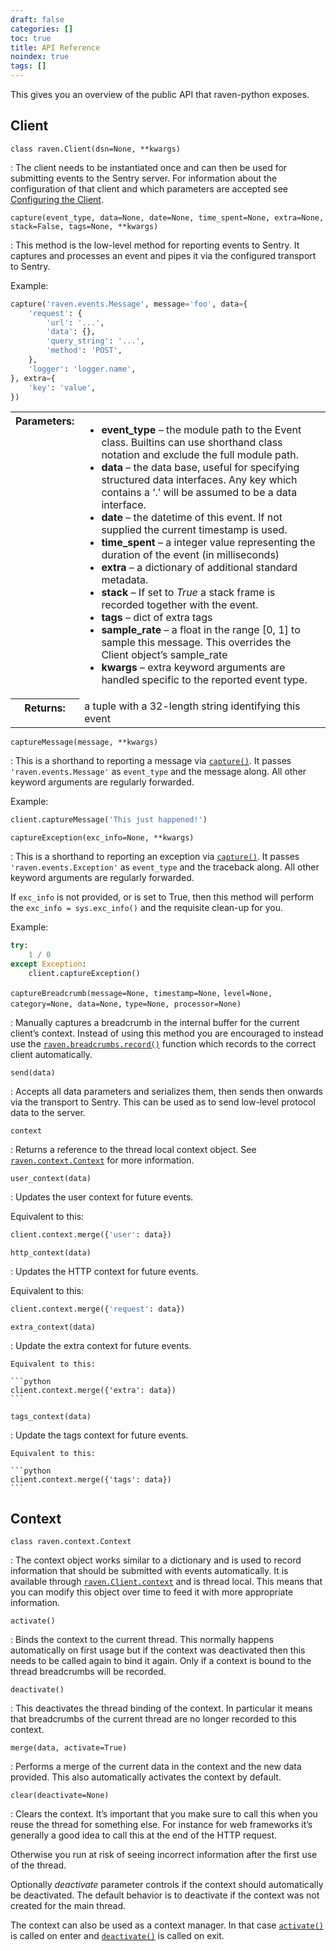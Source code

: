 ```yaml
---
draft: false
categories: []
toc: true
title: API Reference
noindex: true
tags: []
---
```


This gives you an overview of the public API that raven-python exposes.

## Client

<a name="raven.Client" />

`class raven.Client(dsn=None, **kwargs)`

: The client needs to be instantiated once and can then be used for submitting events to the Sentry server. For information about the configuration of that client and which parameters are accepted see [Configuring the Client](/clients/python/advanced/#python-client-config).

<a name="raven.Client.capture" />

`capture(event_type, data=None, date=None, time_spent=None, extra=None, stack=False, tags=None, **kwargs)`

: This method is the low-level method for reporting events to Sentry. It captures and processes an event and pipes it via the configured transport to Sentry.

  Example:

  ```python
  capture('raven.events.Message', message='foo', data={
      'request': {
          'url': '...',
          'data': {},
          'query_string': '...',
          'method': 'POST',
      },
      'logger': 'logger.name',
  }, extra={
      'key': 'value',
  })
  ```

  <table class="table"><tbody valign="top"><tr><th>Parameters:</th><td><ul><li><strong>event_type</strong> – the module path to the Event class. Builtins can use shorthand class notation and exclude the full module path.</li><li><strong>data</strong> – the data base, useful for specifying structured data interfaces. Any key which contains a ‘.’ will be assumed to be a data interface.</li><li><strong>date</strong> – the datetime of this event. If not supplied the current timestamp is used.</li><li><strong>time_spent</strong> – a integer value representing the duration of the event (in milliseconds)</li><li><strong>extra</strong> – a dictionary of additional standard metadata.</li><li><strong>stack</strong> – If set to <cite>True</cite> a stack frame is recorded together with the event.</li><li><strong>tags</strong> – dict of extra tags</li><li><strong>sample_rate</strong> – a float in the range [0, 1] to sample this message. This overrides the Client object’s sample_rate</li><li><strong>kwargs</strong> – extra keyword arguments are handled specific to the reported event type.</li></ul></td></tr><tr><th>Returns:</th><td>a tuple with a 32-length string identifying this event</td></tr></tbody></table>

<a name="raven.Client.captureMessage" />

`captureMessage(message, **kwargs)`

: This is a shorthand to reporting a message via [`capture()`](#raven.Client.capture "raven.Client.capture"). It passes `'raven.events.Message'` as `event_type` and the message along. All other keyword arguments are regularly forwarded.

  Example:

  ```python
  client.captureMessage('This just happened!')
  ```

<a name="raven.Client.captureException" />

`captureException(exc_info=None, **kwargs)`

: This is a shorthand to reporting an exception via [`capture()`](#raven.Client.capture "raven.Client.capture"). It passes `'raven.events.Exception'` as `event_type` and the traceback along. All other keyword arguments are regularly forwarded.

  If `exc_info` is not provided, or is set to True, then this method will perform the `exc_info = sys.exc_info()` and the requisite clean-up for you.

  Example:

  ```python
  try:
      1 / 0
  except Exception:
      client.captureException()
  ```

<a name="raven.Client.captureBreadcrumb" />

`captureBreadcrumb(message=None, timestamp=None,`
`level=None, category=None, data=None,`
`type=None, processor=None)`

: Manually captures a breadcrumb in the internal buffer for the current client’s context. Instead of using this method you are encouraged to instead use the [`raven.breadcrumbs.record()`](/clients/python/breadcrumbs/#raven.breadcrumbs.record) function which records to the correct client automatically.

<a name="raven.Client.send" />

`send(data)`

: Accepts all data parameters and serializes them, then sends then onwards via the transport to Sentry. This can be used as to send low-level protocol data to the server.

<a name="raven.Client.context" />

`context`

: Returns a reference to the thread local context object. See [`raven.context.Context`](#raven.context.Context "raven.context.Context") for more information.

<a name="raven.Client.user_context" />

`user_context(data)`

: Updates the user context for future events.

  Equivalent to this:

  ```python
  client.context.merge({'user': data})
  ```

<a name="raven.Client.http_context" />

`http_context(data)`

: Updates the HTTP context for future events.

  Equivalent to this:

  ```python
  client.context.merge({'request': data})
  ```

<a name="raven.client.extra_context" />

`extra_context(data)`

: Update the extra context for future events.

    Equivalent to this:

    ```python
    client.context.merge({'extra': data})
    ```

<a name="raven.Client.tags_context" />

`tags_context(data)`

: Update the tags context for future events.

    Equivalent to this:

    ```python
    client.context.merge({'tags': data})
    ```

## Context

<a name="raven.context.Context" />

`class raven.context.Context`

: The context object works similar to a dictionary and is used to record information that should be submitted with events automatically. It is available through [`raven.Client.context`](#raven.Client.context "raven.Client.context") and is thread local. This means that you can modify this object over time to feed it with more appropriate information.

<a name="raven.context.Context.activate" />

`activate()`

: Binds the context to the current thread. This normally happens automatically on first usage but if the context was deactivated then this needs to be called again to bind it again. Only if a context is bound to the thread breadcrumbs will be recorded.

<a name="raven.context.Context.deactivate" />

`deactivate()`

: This deactivates the thread binding of the context. In particular it means that breadcrumbs of the current thread are no longer recorded to this context.

<a name="raven.context.Context.merge" />

`merge(data, activate=True)`

: Performs a merge of the current data in the context and the new data provided. This also automatically activates the context by default.

<a name="raven.context.Context.clear" />

`clear(deactivate=None)`

: Clears the context. It’s important that you make sure to call this when you reuse the thread for something else. For instance for web frameworks it’s generally a good idea to call this at the end of the HTTP request.

  Otherwise you run at risk of seeing incorrect information after the first use of the thread.

  Optionally _deactivate_ parameter controls if the context should automatically be deactivated. The default behavior is to deactivate if the context was not created for the main thread.

The context can also be used as a context manager. In that case [`activate()`](#raven.context.Context.activate "raven.context.Context.activate") is called on enter and [`deactivate()`](#raven.context.Context.deactivate "raven.context.Context.deactivate") is called on exit.
